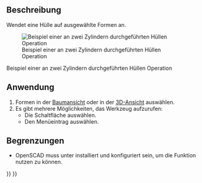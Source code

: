 <languages/>

{{Docnav/de
|[[OpenSCAD_MeshBoolean/de|Polygonnetz Boole]]
|[[OpenSCAD_Minkowski/de|Minkowski]]
|[[OpenSCAD_Workbench/de|OpenSCAD]]
|IconL=OpenSCAD_MeshBoolean.svg
|IconR=OpenSCAD_Minkowski.svg
|IconC=Workbench_OpenSCAD.svg
}}

{{GuiCommand/de
|Name=OpenSCAD Hull
|Name/de=OpenSCAD Hull
|MenuLocation=OpenSCAD → Hull‏‎
|Workbenches=[[OpenSCAD_Workbench/de|OpenSCAD]]
}}

<span id="Description"></span>
==Beschreibung== 

Wendet eine Hülle auf ausgewählte Formen an.

[[Image:Hull_example.jpg|Beispiel einer an zwei Zylindern durchgeführten Hüllen Operation]]

Beispiel einer an zwei Zylindern durchgeführten Hüllen Operation

<span id="Usage"></span>
==Anwendung== 

# Formen in der [[Tree_view/de|Baumansicht]] oder in der [[3D_view/de|3D-Ansicht]] auswählen.
# Es gibt mehrere Möglichkeiten, das Werkzeug aufzurufen:
#* Die Schaltfläche {{Button|[[Image:OpenSCAD_Hull.svg|16px]] [[OpenSCAD_Hull/de|Hülle]]}} auswählen.
#* Den Menüeintrag {{MenuCommand|OpenSCAD → [[Image:OpenSCAD_Hull.svg|16px]] Hülle}} auswählen.

<span id="Limitations"></span>
==Begrenzungen== 

* OpenSCAD muss unter {{MenuCommand|Bearbeiten → Einstellungen}} installiert und konfiguriert sein, um die Funktion nutzen zu können.


{{Docnav/de
|[[OpenSCAD_MeshBoolean/de|Polygonnetz Boole]]
|[[OpenSCAD_Minkowski/de|Minkowski]]
|[[OpenSCAD_Workbench/de|OpenSCAD]]
|IconL=OpenSCAD_MeshBoolean.svg
|IconR=OpenSCAD_Minkowski.svg
|IconC=Workbench_OpenSCAD.svg
}}

{{OpenSCAD_Tools_navi{{#translation:}}}}
{{Userdocnavi{{#translation:}}}}